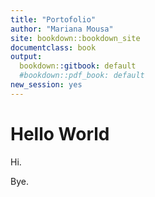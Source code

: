```yaml
---
title: "Portofolio"
author: "Mariana Mousa"
site: bookdown::bookdown_site
documentclass: book
output:
  bookdown::gitbook: default
  #bookdown::pdf_book: default
new_session: yes
---
```


# Hello World

Hi.

Bye.

<!-- If you need PDF output, uncomment bookdown::pdf_book above in YAML. You will need a LaTeX installation, e.g., https://yihui.name/tinytex/ -->
